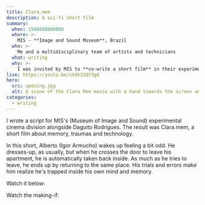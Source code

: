 ```yaml
---
title: Clara.mem
description: A sci-fi short film
summary:
  when: 1500688800000
  where: >-
    MIS - **Image and Sound Museum**, Brazil
  who: >-
    Me and a multidisciplinary team of artists and technicians
  what: writing
  why: >-
    I was invited by MIS to **co-write a short film** in their experimental cinema department. A brief summary: "Alberto is caught in a time loop in this **sci-fi** short film".
live: https://youtu.be/sXdk32QY3gQ
hero:
  src: opening.jpg
  alt: A scene of the Clara Mem movie with a hand towards the screen and a blue background
categories: 
  - writing
---
```


I wrote a script for MIS's (Museum of Image and Sound) experimental cinema division alongside Daguito Rodrigues. The result was Clara.mem, a short film about memory, traumas and technology.

In this short, Alberto (Igor Armucho) wakes up feeling a bit odd. He dresses-up, as usually, but when he crosses the door to leave his apartment, he is automatically taken back inside. As much as he tries to leave, he ends up by returning to the same place. His trials and errors make him realize he's trapped inside his own mind and memory.

Watch it below:

<Embed youtubeId="sXdk32QY3gQ" />

Watch the making-if:

<Embed youtubeId="RlN0DVk32A0" />
